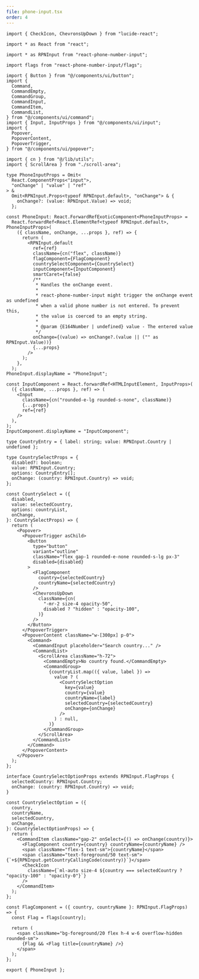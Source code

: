 ```yaml
---
file: phone-input.tsx
order: 4
---
```


```tsx
import { CheckIcon, ChevronsUpDown } from "lucide-react";

import * as React from "react";

import * as RPNInput from "react-phone-number-input";

import flags from "react-phone-number-input/flags";

import { Button } from "@/components/ui/button";
import {
  Command,
  CommandEmpty,
  CommandGroup,
  CommandInput,
  CommandItem,
  CommandList,
} from "@/components/ui/command";
import { Input, InputProps } from "@/components/ui/input";
import {
  Popover,
  PopoverContent,
  PopoverTrigger,
} from "@/components/ui/popover";

import { cn } from "@/lib/utils";
import { ScrollArea } from "./scroll-area";

type PhoneInputProps = Omit<
  React.ComponentProps<"input">,
  "onChange" | "value" | "ref"
> &
  Omit<RPNInput.Props<typeof RPNInput.default>, "onChange"> & {
    onChange?: (value: RPNInput.Value) => void;
  };

const PhoneInput: React.ForwardRefExoticComponent<PhoneInputProps> =
  React.forwardRef<React.ElementRef<typeof RPNInput.default>, PhoneInputProps>(
    ({ className, onChange, ...props }, ref) => {
      return (
        <RPNInput.default
          ref={ref}
          className={cn("flex", className)}
          flagComponent={FlagComponent}
          countrySelectComponent={CountrySelect}
          inputComponent={InputComponent}
          smartCaret={false}
          /**
           * Handles the onChange event.
           *
           * react-phone-number-input might trigger the onChange event as undefined
           * when a valid phone number is not entered. To prevent this,
           * the value is coerced to an empty string.
           *
           * @param {E164Number | undefined} value - The entered value
           */
          onChange={(value) => onChange?.(value || ("" as RPNInput.Value))}
          {...props}
        />
      );
    },
  );
PhoneInput.displayName = "PhoneInput";

const InputComponent = React.forwardRef<HTMLInputElement, InputProps>(
  ({ className, ...props }, ref) => (
    <Input
      className={cn("rounded-e-lg rounded-s-none", className)}
      {...props}
      ref={ref}
    />
  ),
);
InputComponent.displayName = "InputComponent";

type CountryEntry = { label: string; value: RPNInput.Country | undefined };

type CountrySelectProps = {
  disabled?: boolean;
  value: RPNInput.Country;
  options: CountryEntry[];
  onChange: (country: RPNInput.Country) => void;
};

const CountrySelect = ({
  disabled,
  value: selectedCountry,
  options: countryList,
  onChange,
}: CountrySelectProps) => {
  return (
    <Popover>
      <PopoverTrigger asChild>
        <Button
          type="button"
          variant="outline"
          className="flex gap-1 rounded-e-none rounded-s-lg px-3"
          disabled={disabled}
        >
          <FlagComponent
            country={selectedCountry}
            countryName={selectedCountry}
          />
          <ChevronsUpDown
            className={cn(
              "-mr-2 size-4 opacity-50",
              disabled ? "hidden" : "opacity-100",
            )}
          />
        </Button>
      </PopoverTrigger>
      <PopoverContent className="w-[300px] p-0">
        <Command>
          <CommandInput placeholder="Search country..." />
          <CommandList>
            <ScrollArea className="h-72">
              <CommandEmpty>No country found.</CommandEmpty>
              <CommandGroup>
                {countryList.map(({ value, label }) =>
                  value ? (
                    <CountrySelectOption
                      key={value}
                      country={value}
                      countryName={label}
                      selectedCountry={selectedCountry}
                      onChange={onChange}
                    />
                  ) : null,
                )}
              </CommandGroup>
            </ScrollArea>
          </CommandList>
        </Command>
      </PopoverContent>
    </Popover>
  );
};

interface CountrySelectOptionProps extends RPNInput.FlagProps {
  selectedCountry: RPNInput.Country;
  onChange: (country: RPNInput.Country) => void;
}

const CountrySelectOption = ({
  country,
  countryName,
  selectedCountry,
  onChange,
}: CountrySelectOptionProps) => {
  return (
    <CommandItem className="gap-2" onSelect={() => onChange(country)}>
      <FlagComponent country={country} countryName={countryName} />
      <span className="flex-1 text-sm">{countryName}</span>
      <span className="text-foreground/50 text-sm">{`+${RPNInput.getCountryCallingCode(country)}`}</span>
      <CheckIcon
        className={`ml-auto size-4 ${country === selectedCountry ? "opacity-100" : "opacity-0"}`}
      />
    </CommandItem>
  );
};

const FlagComponent = ({ country, countryName }: RPNInput.FlagProps) => {
  const Flag = flags[country];

  return (
    <span className="bg-foreground/20 flex h-4 w-6 overflow-hidden rounded-sm">
      {Flag && <Flag title={countryName} />}
    </span>
  );
};

export { PhoneInput };
```
